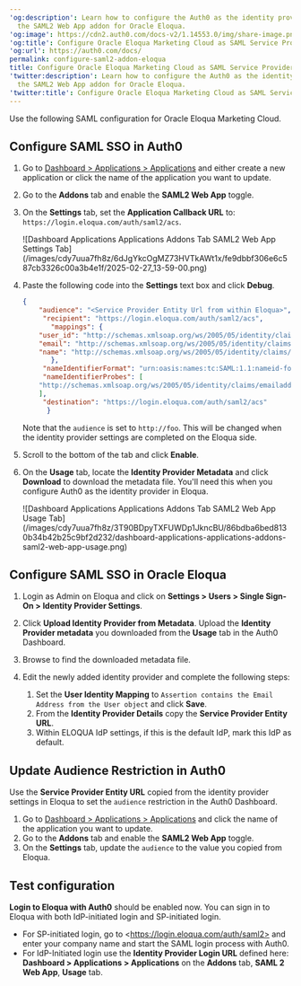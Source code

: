 ---
'og:description': Learn how to configure the Auth0 as the identity provider using
  the SAML2 Web App addon for Oracle Eloqua.
'og:image': https://cdn2.auth0.com/docs-v2/1.14553.0/img/share-image.png
'og:title': Configure Oracle Eloqua Marketing Cloud as SAML Service Provider
'og:url': https://auth0.com/docs/
permalink: configure-saml2-addon-eloqua
title: Configure Oracle Eloqua Marketing Cloud as SAML Service Provider
'twitter:description': Learn how to configure the Auth0 as the identity provider using
  the SAML2 Web App addon for Oracle Eloqua.
'twitter:title': Configure Oracle Eloqua Marketing Cloud as SAML Service Provider
---
Use the following <Tooltip tip="Security Assertion Markup Language (SAML): Standardized protocol allowing two parties to exchange authentication information without a password." cta="View Glossary" href="/docs/glossary?term=SAML">SAML</Tooltip> configuration for Oracle Eloqua Marketing Cloud.

## Configure SAML SSO in Auth0

1. Go to [Dashboard > Applications > Applications](https://manage.auth0.com/#/applications) and either create a new application or click the name of the application you want to update.
2. Go to the **Addons** tab and enable the **SAML2 Web App** toggle.
3. On the **Settings** tab, set the **Application Callback URL** to: `https://login.eloqua.com/auth/saml2/acs`.

   <Frame>![Dashboard Applications Applications Addons Tab SAML2 Web App Settings Tab](/images/cdy7uua7fh8z/6dJgYkcOgMZ73HVTkAWt1x/fe9dbbf306e6c587cb3326c00a3b4e1f/2025-02-27_13-59-00.png)</Frame>
4. Paste the following code into the **Settings** text box and click **Debug**.

   ```json lines
   {
       "audience": "<Service Provider Entity Url from within Eloqua>",
        "recipient": "https://login.eloqua.com/auth/saml2/acs",
          "mappings": {
       "user_id": "http://schemas.xmlsoap.org/ws/2005/05/identity/claims/nameidentifier",
       "email": "http://schemas.xmlsoap.org/ws/2005/05/identity/claims/emailaddress",
       "name": "http://schemas.xmlsoap.org/ws/2005/05/identity/claims/name",
          },
        "nameIdentifierFormat": "urn:oasis:names:tc:SAML:1.1:nameid-format:emailAddress",
        "nameIdentifierProbes": [
       "http://schemas.xmlsoap.org/ws/2005/05/identity/claims/emailaddress"
       ],
        "destination": "https://login.eloqua.com/auth/saml2/acs"
         }
   ```


   

   

   Note that the `audience` is set to `http://foo`. This will be changed when the identity provider settings are completed on the Eloqua side.
5. Scroll to the bottom of the tab and click **Enable**.
6. On the **Usage** tab, locate the **Identity Provider Metadata** and click **Download** to download the metadata file. You'll need this when you configure Auth0 as the identity provider in Eloqua.

   <Frame>![Dashboard Applications Applications Addons Tab SAML2 Web App Usage Tab](/images/cdy7uua7fh8z/3T90BDpyTXFUWDp1JkncBU/86bdba6bed8130b34b42b25c9bf2d232/dashboard-applications-applications-addons-saml2-web-app-usage.png)</Frame>

## Configure SAML SSO in Oracle Eloqua

1. Login as Admin on Eloqua and click on **Settings > Users > Single Sign-On > Identity Provider Settings**.
2. Click **Upload Identity Provider from Metadata**. Upload the **Identity Provider metadata** you downloaded from the **Usage** tab in the Auth0 Dashboard.
3. Browse to find the downloaded metadata file.
4. Edit the newly added identity provider and complete the following steps:

   1. Set the **User Identity Mapping** to `Assertion contains the Email Address from the User object` and click **Save**.
   2. From the **Identity Provider Details** copy the **Service Provider Entity URL**.
   3. Within ELOQUA IdP settings, if this is the default IdP, mark this IdP as default.

## Update Audience Restriction in Auth0

Use the **Service Provider Entity URL** copied from the <Tooltip tip="Identity Provider (IdP): Service that stores and manages digital identities." cta="View Glossary" href="/docs/glossary?term=identity+provider">identity provider</Tooltip> settings in Eloqua to set the `audience` restriction in the <Tooltip tip="Auth0 Dashboard: Auth0's main product to configure your services." cta="View Glossary" href="/docs/glossary?term=Auth0+Dashboard">Auth0 Dashboard</Tooltip>.

1. Go to [Dashboard > Applications > Applications](https://manage.auth0.com/#/applications) and click the name of the application you want to update.
2. Go to the **Addons** tab and enable the **SAML2 Web App** toggle.
3. On the **Settings** tab, update the `audience` to the value you copied from Eloqua.

## Test configuration

**Login to Eloqua with Auth0** should be enabled now. You can sign in to Eloqua with both IdP-initiated login and SP-initiated login.

* For SP-initiated login, go to \<https://login.eloqua.com/auth/saml2> and enter your company name and start the SAML login process with Auth0.
* For IdP-Initiated login use the **Identity Provider Login URL** defined here: **Dashboard > Applications > Applications** on the **Addons** tab,  **SAML 2 Web App**, **Usage** tab.